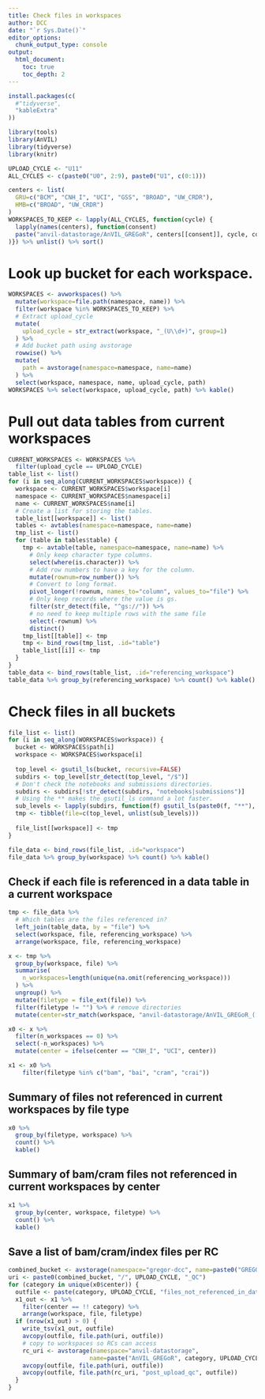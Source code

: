 ```yaml
---
title: Check files in workspaces
author: DCC
date: "`r Sys.Date()`"
editor_options: 
  chunk_output_type: console
output:
  html_document:
    toc: true
    toc_depth: 2
---
```


```r
install.packages(c(
  #"tidyverse",
  "kableExtra"
))
```

```r
library(tools)
library(AnVIL)
library(tidyverse)
library(knitr)
```


```r
UPLOAD_CYCLE <- "U11"
ALL_CYCLES <- c(paste0("U0", 2:9), paste0("U1", c(0:1)))

centers <- list(
  GRU=c("BCM", "CNH_I", "UCI", "GSS", "BROAD", "UW_CRDR"),
  HMB=c("BROAD", "UW_CRDR")
)
WORKSPACES_TO_KEEP <- lapply(ALL_CYCLES, function(cycle) {
  lapply(names(centers), function(consent) 
  paste("anvil-datastorage/AnVIL_GREGoR", centers[[consent]], cycle, consent, sep="_")
)}) %>% unlist() %>% sort()
```

# Look up bucket for each workspace.

```r
WORKSPACES <- avworkspaces() %>%
  mutate(workspace=file.path(namespace, name)) %>%
  filter(workspace %in% WORKSPACES_TO_KEEP) %>%
  # Extract upload_cycle
  mutate(
    upload_cycle = str_extract(workspace, "_(U\\d+)", group=1)
  ) %>%
  # Add bucket path using avstorage
  rowwise() %>%
  mutate(
    path = avstorage(namespace=namespace, name=name)
  ) %>%
  select(workspace, namespace, name, upload_cycle, path)
WORKSPACES %>% select(workspace, upload_cycle, path) %>% kable()
```

# Pull out data tables from current workspaces

```r
CURRENT_WORKSPACES <- WORKSPACES %>%
  filter(upload_cycle == UPLOAD_CYCLE)
table_list <- list()
for (i in seq_along(CURRENT_WORKSPACES$workspace)) {
  workspace <- CURRENT_WORKSPACES$workspace[i]
  namespace <- CURRENT_WORKSPACES$namespace[i]
  name <- CURRENT_WORKSPACES$name[i]
  # Create a list for storing the tables.
  table_list[[workspace]] <- list()
  tables <- avtables(namespace=namespace, name=name)
  tmp_list <- list()
  for (table in tables$table) {
    tmp <- avtable(table, namespace=namespace, name=name) %>%
      # Only keep character type columns.
      select(where(is.character)) %>%
      # Add row numbers to have a key for the column.
      mutate(rownum=row_number()) %>%
      # Convert to long format.
      pivot_longer(!rownum, names_to="column", values_to="file") %>%
      # Only keep records where the value is gs.
      filter(str_detect(file, "^gs://")) %>%
      # no need to keep multiple rows with the same file
      select(-rownum) %>%
      distinct()
    tmp_list[[table]] <- tmp
    tmp <- bind_rows(tmp_list, .id="table")
    table_list[[i]] <- tmp
  }
}
table_data <- bind_rows(table_list, .id="referencing_workspace")
table_data %>% group_by(referencing_workspace) %>% count() %>% kable()
```

# Check files in all buckets

```r
file_list <- list()
for (i in seq_along(WORKSPACES$workspace)) {
  bucket <- WORKSPACES$path[i]
  workspace <- WORKSPACES$workspace[i]
  
  top_level <- gsutil_ls(bucket, recursive=FALSE)
  subdirs <- top_level[str_detect(top_level, "/$")]
  # Don't check the notebooks and submissions directories.
  subdirs <- subdirs[!str_detect(subdirs, "notebooks|submissions")]
  # Using the ** makes the gsutil_ls command a lot faster.
  sub_levels <- lapply(subdirs, function(f) gsutil_ls(paste0(f, "**"), recursive=TRUE))
  tmp <- tibble(file=c(top_level, unlist(sub_levels)))
  
  file_list[[workspace]] <- tmp
}

file_data <- bind_rows(file_list, .id="workspace")
file_data %>% group_by(workspace) %>% count() %>% kable()
```

## Check if each file is referenced in a data table in a current workspace

```r
tmp <- file_data %>%
  # Which tables are the files referenced in?
  left_join(table_data, by = "file") %>%
  select(workspace, file, referencing_workspace) %>%
  arrange(workspace, file, referencing_workspace)
```

```r
x <- tmp %>% 
  group_by(workspace, file) %>%
  summarise(
    n_workspaces=length(unique(na.omit(referencing_workspace)))
  ) %>%
  ungroup() %>%
  mutate(filetype = file_ext(file)) %>%
  filter(filetype != "") %>% # remove directories
  mutate(center=str_match(workspace, "anvil-datastorage/AnVIL_GREGoR_([A-Z_]+?)_U")[,2])

x0 <- x %>%
  filter(n_workspaces == 0) %>%
  select(-n_workspaces) %>%
  mutate(center = ifelse(center == "CNH_I", "UCI", center))

x1 <- x0 %>%
    filter(filetype %in% c("bam", "bai", "cram", "crai"))
```

## Summary of files not referenced in current workspaces by file type

```r
x0 %>%
  group_by(filetype, workspace) %>%
  count() %>%
  kable()
```

## Summary of bam/cram files not referenced in current workspaces by center

```r
x1 %>%
  group_by(center, workspace, filetype) %>%
  count() %>%
  kable()
```


## Save a list of bam/cram/index files per RC

```r
combined_bucket <- avstorage(namespace="gregor-dcc", name=paste0("GREGOR_COMBINED_CONSORTIUM_", UPLOAD_CYCLE))
uri <- paste0(combined_bucket, "/", UPLOAD_CYCLE, "_QC")
for (category in unique(x0$center)) {
  outfile <- paste(category, UPLOAD_CYCLE, "files_not_referenced_in_data_tables.tsv", sep="_")
  x1_out <- x1 %>%
    filter(center == !! category) %>%
    arrange(workspace, file, filetype)
  if (nrow(x1_out) > 0) {
    write_tsv(x1_out, outfile)
    avcopy(outfile, file.path(uri, outfile))
    # copy to workspaces so RCs can access
    rc_uri <- avstorage(namespace="anvil-datastorage", 
                       name=paste("AnVIL_GREGoR", category, UPLOAD_CYCLE, "GRU", sep="_"))
    avcopy(outfile, file.path(uri, outfile))
    avcopy(outfile, file.path(rc_uri, "post_upload_qc", outfile))
  }
}
```



